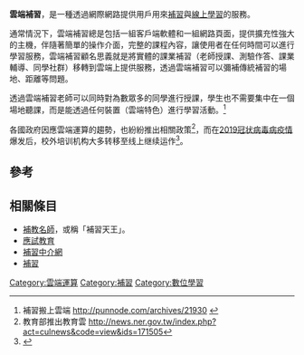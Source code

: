 {{expand|time=2014-11-28T09:41:20+00:00}}

'''雲端補習'''，是一種透過網際網路提供用戶用來[[補習班|補習]]與[[線上學習|線上學習]]的服務。

通常情況下，雲端補習總是包括一組客戶端軟體和一組網路頁面，提供擴充性強大的主機，伴隨著簡單的操作介面，完整的課程內容，讓使用者在任何時間可以進行學習服務，雲端補習顧名思義就是將實體的課業補習（老師授課、測驗作答、課業輔導、同學社群）移轉到雲端上提供服務，透過雲端補習可以彌補傳統補習的場地、距離等問題。

透過雲端補習老師可以同時對為數眾多的同學進行授課，學生也不需要集中在一個場地聽課，而是能透過任何裝置（雲端特色）進行學習活動。<ref>補習搬上雲端 http://punnode.com/archives/21930 {{Wayback|url=http://punnode.com/archives/21930 |date=20141222050101 }}</ref>

各國政府因應雲端運算的趨勢，也紛紛推出相關政策<ref>教育部推出教育雲 http://news.ner.gov.tw/index.php?act=culnews&code=view&ids=171505</ref>，而在[[2019冠状病毒病疫情|2019冠状病毒病疫情]]爆发后，校外培训机构大多转移至线上继续运作<ref>{{cite web|url=http://www.moe.gov.cn/jyb_xwfb/s5147/202005/t20200528_459897.html|title=治理规范校外培训不可松劲——代表委员关注进一步规范线上线下培训机构|work=[[中国教育报|中国教育报]]|date=2020-05-28|quote=一场疫情，加速了校外培训机构业务向线上转移的进程……疫情使人们对在线教育的认知程度大大增加，对其接受度在逐步提高，线上教育的用户活跃度也将大大提升|accessdate=2021-09-02}}</ref>。

== 參考 ==
{{reflist}}

==相關條目==
*[[補教名師|補教名師]]，或稱「補習天王」。
*[[應試教育|應試教育]]
*[[補習中介網|補習中介網]]
*[[補習|補習]]


[[Category:雲端運算|Category:雲端運算]]
[[Category:補習|Category:補習]]
[[Category:數位學習|Category:數位學習]]